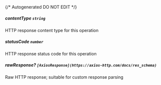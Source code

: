 {/* Autogenerated DO NOT EDIT  */}
##### **contentType** `string`
HTTP response content type for this operation

##### **statusCode** `number`
HTTP response status code for this operation

##### **rawResponse?** `[AxiosResponse](https://axios-http.com/docs/res_schema)`
Raw HTTP response; suitable for custom response parsing

